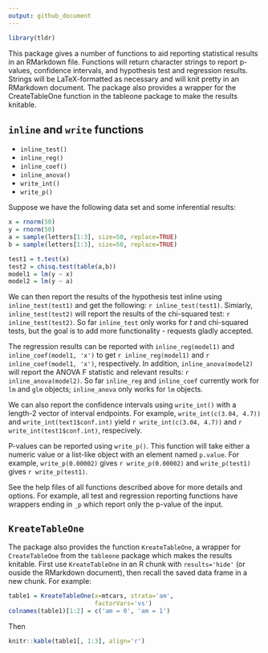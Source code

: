 ```yaml
---
output: github_document
---
```


<!-- README.md is generated from README.Rmd. Please edit that file -->

```r
library(tldr)
```

This package gives a number of functions to aid reporting statistical results in an RMarkdown file. Functions will return character strings to report p-values, confidence intervals, and hypothesis test and regression results. Strings will be LaTeX-formatted as necessary and will knit pretty in an RMarkdown document. The package also provides a wrapper for the CreateTableOne function in the tableone package to make the results knitable.

## `inline` and `write` functions

- `inline_test()`
- `inline_reg()`
- `inline_coef()`
- `inline_anova()`
- `write_int()`
- `write_p()`

Suppose we have the following data set and some inferential results:

```r
x = rnorm(50)
y = rnorm(50)
a = sample(letters[1:3], size=50, replace=TRUE)
b = sample(letters[1:3], size=50, replace=TRUE)

test1 = t.test(x)
test2 = chisq.test(table(a,b))
model1 = lm(y ~ x)
model2 = lm(y ~ a)
```

We can then report the results of the hypothesis test inline using `inline_test(test1)` and get the following: `r inline_test(test1)`.  Simiarly, `inline_test(test2)` will report the results of the chi-squared test: `r inline_test(test2)`. So far `inline_test` only works for $t$ and chi-squared tests, but the goal is to add more functionality - requests gladly accepted.

The regression results can be reported with `inline_reg(model1)` and `inline_coef(model1, 'x')` to get `r inline_reg(model1)` and `r inline_coef(model1, 'x')`, respectively. In addition, `inline_anova(model2)` will report the ANOVA F statistic and relevant results: `r inline_anova(model2)`. So far `inline_reg` and `inline_coef` currently work for `lm` and `glm` objects; `inline_anova` only works for `lm` objects.

We can also report the confidence intervals using `write_int()` with a length-2 vector of interval endpoints. For example, `write_int(c(3.04, 4.7))` and `write_int(text1$conf.int)` yield `r write_int(c(3.04, 4.7))` and `r write_int(test1$conf.int)`, respecively.

P-values can be reported using `write_p()`. This function will take either a numeric value or a list-like object with an element named `p.value`. For example, `write_p(0.00002)` gives `r write_p(0.00002)` and `write_p(test1)` gives `r write_p(test1)`.

See the help files of all functions described above for more details and options. For example, all test and regression reporting functions have wrappers ending in `_p` which report only the p-value of the input.

## `KreateTableOne`

The package also provides the function `KreateTableOne`, a wrapper for `CreateTableOne` from the `tableone` package which makes the results knitable. First use `KreateTableOne` in an R chunk with `results='hide'` (or ouside the RMarkdown document), then recall the saved data frame in a new chunk.  For example:

```r
table1 = KreateTableOne(x=mtcars, strata='am', 
                        factorVars='vs')
colnames(table1)[1:2] = c('am = 0', 'am = 1')
```

Then

```r
knitr::kable(table1[, 1:3], align='r')
```